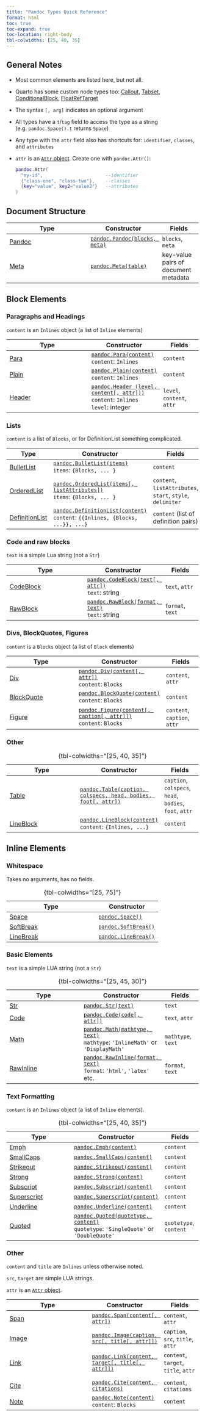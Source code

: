 ```yaml
---
title: "Pandoc Types Quick Reference"
format: html
toc: true
toc-expand: true
toc-location: right-body
tbl-colwidths: [25, 40, 35]
---
```


## General Notes

* Most common elements are listed here, but not all. 

* Quarto has some custom node types too: [Callout](https://quarto.org/docs/prerelease/1.3/custom-ast-nodes/callout.html), [Tabset](https://quarto.org/docs/prerelease/1.3/custom-ast-nodes/tabset.html), [ConditionalBlock](https://quarto.org/docs/prerelease/1.3/custom-ast-nodes/conditional-block.html), [FloatRefTarget](https://quarto.org/docs/prerelease/1.4/lua_changes.html#the-floatreftarget-ast-node)

* The syntax `[, arg]` indicates an optional argument

* All types have a `t`/`tag` field to access the type as a string (e.g. `pandoc.Space().t` returns `Space`)

* Any type with the `attr` field also has shortcuts for: `identifier`, `classes`, and `attributes`

* `attr` is an [`Attr` object](https://pandoc.org/lua-filters.html#type-attr). Create one with `pandoc.Attr()`:

    ```.lua
    pandoc.Attr(
      "my-id",                       --identifier
      {"class-one", "class-two"},    --classes
      {key="value", key2="value2"}   --attributes
    )
    ```

## Document Structure 

| Type | Constructor | Fields |
|------------------|-----------|--------|
| [Pandoc](https://pandoc.org/lua-filters.html#type-pandoc) | [`pandoc.Pandoc(blocks, meta)`](https://pandoc.org/lua-filters.html#pandoc.Pandoc) | `blocks`, `meta` |
| [Meta](https://pandoc.org/lua-filters.html#type-meta) | [`pandoc.Meta(table)`](https://pandoc.org/lua-filters.html#pandoc.Meta) | key-value pairs of document metadata |

## Block Elements

### Paragraphs and Headings 

`content` is an `Inlines` object (a list of `Inline` elements)

| Type | Constructor  | Fields |
|------------------|-----------|--------|
| [Para](https://pandoc.org/lua-filters.html#type-para) |[`pandoc.Para(content)`](https://pandoc.org/lua-filters.html#pandoc.Para) `<br>`{=html} `content`: `Inlines` | `content`  |
| [Plain](https://pandoc.org/lua-filters.html#type-plain) | [`pandoc.Plain(content)`](https://pandoc.org/lua-filters.html#pandoc.Plain)  `<br>`{=html} `content`: `Inlines`  | `content`  |
| [Header](https://pandoc.org/lua-filters.html#type-header) | [`pandoc.Header (level, content[, attr]))`](https://pandoc.org/lua-filters.html#pandoc.Header) `<br>`{=html} `content`: `Inlines`  `<br>`{=html}` level`: integer| `level`, `content`, `attr` |

### Lists

`content` is a list of `Blocks`, or for DefinitionList something complicated.

| Type | Constructor  | Fields |
|------------------|-----------|--------|
| [BulletList](https://pandoc.org/lua-filters.html#type-bulletlist) | [`pandoc.BulletList(items)`](https://pandoc.org/lua-filters.html#pandoc.BulletList) `<br>`{=html} `items`: `{Blocks, ... }`| `content` |
| [OrderedList](https://pandoc.org/lua-filters.html#type-orderedlist) | [`pandoc.OrderedList(items[, listAttributes])`](https://pandoc.org/lua-filters.html#pandoc.OrderedList) `<br>`{=html} `items`: `{Blocks, ... }` | `content`, `listAttributes`, `start`, `style`, `delimiter` |
| [DefinitionList](https://pandoc.org/lua-filters.html#type-definitionlist) | [`pandoc.DefinitionList(content)`](https://pandoc.org/lua-filters.html#pandoc.DefinitionList) `<br>`{=html} `content`: `{{Inlines, {Blocks, ...}}, ...}`  | `content` (list of definition pairs) |


### Code and raw blocks

`text` is a simple Lua string (not a `Str`)

| Type | Constructor  | Fields |
|------------------|-----------|--------|
| [CodeBlock](https://pandoc.org/lua-filters.html#type-codeblock) | [`pandoc.CodeBlock(text[, attr])`](https://pandoc.org/lua-filters.html#pandoc.CodeBlock) `<br>`{=html} `text`: string| `text`, `attr` |
| [RawBlock](https://pandoc.org/lua-filters.html#type-rawblock) | [`pandoc.RawBlock(format, text)`](https://pandoc.org/lua-filters.html#pandoc.RawBlock) `<br>`{=html} `text`: string | `format`, `text` |

### Divs, BlockQuotes, Figures

`content` is a `Blocks` object (a list of `Block` elements)

| Type | Constructor  | Fields |
|------------------|-----------|--------|
| [Div](https://pandoc.org/lua-filters.html#type-div) | [`pandoc.Div(content[, attr])`](https://pandoc.org/lua-filters.html#pandoc.Div) `<br>`{=html} `content`: `Blocks` | `content`, `attr` |
| [BlockQuote](https://pandoc.org/lua-filters.html#type-blockquote) | [`pandoc.BlockQuote(content)`](https://pandoc.org/lua-filters.html#pandoc.BlockQuote) `<br>`{=html} `content`: `Blocks` | `content` |
| [Figure](https://pandoc.org/lua-filters.html#type-figure) | [`pandoc.Figure(content[, caption[, attr]])`](https://pandoc.org/lua-filters.html#pandoc.Figure) `<br>`{=html} `content`: `Blocks` | `content`, `caption`, `attr` | 

### Other

| Type | Constructor  | Fields |
|------------------|-----------|--------|
| [Table](https://pandoc.org/lua-filters.html#type-table) | [`pandoc.Table(caption, colspecs, head, bodies, foot[, attr])`](https://pandoc.org/lua-filters.html#pandoc.Table) | `caption`, `colspecs`, `head`, `bodies`, `foot`, `attr` |
| [LineBlock](https://pandoc.org/lua-filters.html#type-lineblock) | [`pandoc.LineBlock(content)`](https://pandoc.org/lua-filters.html#pandoc.LineBlock) `<br>`{=html} `content`: `{Inlines, ...}` | `content`  |
: {tbl-colwidths="[25, 40, 35]"}

## Inline Elements

### Whitespace

Takes no arguments, has no fields.

| Type             | Constructor |
|------------------|-------------|
| [Space](https://pandoc.org/lua-filters.html#type-space) | [`pandoc.Space()`](https://pandoc.org/lua-filters.html#pandoc.Space) | 
| [SoftBreak](https://pandoc.org/lua-filters.html#type-softbreak) | [`pandoc.SoftBreak()`](https://pandoc.org/lua-filters.html#pandoc.SoftBreak) |
| [LineBreak](https://pandoc.org/lua-filters.html#type-linebreak) | [`pandoc.LineBreak()`](https://pandoc.org/lua-filters.html#pandoc.LineBreak) |

: {tbl-colwidths="[25, 75]"}

### Basic Elements

`text` is a simple LUA string (not a `Str`)

| Type             | Constructor | Fields |
|------------------|-------------|--------|
| [Str](https://pandoc.org/lua-filters.html#type-str) | [`pandoc.Str(text)`](https://pandoc.org/lua-filters.html#pandoc.Str) | `text` |
| [Code](https://pandoc.org/lua-filters.html#type-code) | [`pandoc.Code(code[, attr])`](https://pandoc.org/lua-filters.html#pandoc.Code) | `text`, `attr` |
| [Math](https://pandoc.org/lua-filters.html#type-math) | [`pandoc.Math(mathtype, text)`](https://pandoc.org/lua-filters.html#pandoc.Math) `<br>`{=html} `mathtype`: `'InlineMath'` or `'DisplayMath'` | `mathtype`, `text` |
| [RawInline](https://pandoc.org/lua-filters.html#type-rawinline) | [`pandoc.RawInline(format, text)`](https://pandoc.org/lua-filters.html#pandoc.RawInline) `<br>`{=html} `format`: `'html'`, `'latex'` etc. | `format`, `text` |

: {tbl-colwidths="[25, 45, 30]"}

### Text Formatting 

`content` is an `Inlines` object (a list of `Inline` elements).

| Type             | Constructor | Fields |
|------------------|-------------|--------|
| [Emph](https://pandoc.org/lua-filters.html#type-emph) | [`pandoc.Emph(content)`](https://pandoc.org/lua-filters.html#pandoc.Emph) | `content`  |
| [SmallCaps](https://pandoc.org/lua-filters.html#type-smallcaps) | [`pandoc.SmallCaps(content)`](https://pandoc.org/lua-filters.html#pandoc.SmallCaps) | `content`  |
| [Strikeout](https://pandoc.org/lua-filters.html#type-strikeout) | [`pandoc.Strikeout(content)`](https://pandoc.org/lua-filters.html#pandoc.Strikeout) | `content`  |
| [Strong](https://pandoc.org/lua-filters.html#type-strong) | [`pandoc.Strong(content)`](https://pandoc.org/lua-filters.html#pandoc.Strong) | `content`  |
| [Subscript](https://pandoc.org/lua-filters.html#type-subscript) | [`pandoc.Subscript(content)`](https://pandoc.org/lua-filters.html#pandoc.Subscript) | `content`  |
| [Superscript](https://pandoc.org/lua-filters.html#type-superscript) | [`pandoc.Superscript(content)`](https://pandoc.org/lua-filters.html#pandoc.Superscript) | `content`  |
| [Underline](https://pandoc.org/lua-filters.html#type-underline) | [`pandoc.Underline(content)`](https://pandoc.org/lua-filters.html#pandoc.Underline) | `content`  |
| [Quoted](https://pandoc.org/lua-filters.html#type-quoted) | [`pandoc.Quoted(quotetype, content)`](https://pandoc.org/lua-filters.html#pandoc.Quoted) `<br>`{=html} `quotetype`: `'SingleQuote'` or `'DoubleQuote'` | `quotetype`, `content` |

: {tbl-colwidths="[25, 40, 35]"}

### Other

`content` and `title` are `Inlines` unless otherwise noted.

`src`, `target` are simple LUA strings.

`attr` is an [`Attr` object](https://pandoc.org/lua-filters.html#type-attr).

| Type             | Constructor | Fields |
|------------------|-------------|--------|
| [Span](https://pandoc.org/lua-filters.html#type-span) | [`pandoc.Span(content[, attr])`](https://pandoc.org/lua-filters.html#pandoc.Span) | `content`, `attr` |
| [Image](https://pandoc.org/lua-filters.html#type-image) | [`pandoc.Image(caption, src[, title[, attr]])`](https://pandoc.org/lua-filters.html#pandoc.Image) | `caption`, `src`, `title`, `attr` |
| [Link](https://pandoc.org/lua-filters.html#type-link) | [`pandoc.Link(content, target[, title[, attr]])`](https://pandoc.org/lua-filters.html#pandoc.Link)| `content`, `target`, `title`, `attr` |
| | | |
| [Cite](https://pandoc.org/lua-filters.html#type-cite) | [`pandoc.Cite(content, citations)`](https://pandoc.org/lua-filters.html#pandoc.Cite) | `content`, `citations` |
| [Note](https://pandoc.org/lua-filters.html#type-note) | [`pandoc.Note(content)`](https://pandoc.org/lua-filters.html#pandoc.Note) `<br>`{=html} `content`: `Blocks` | `content`|


